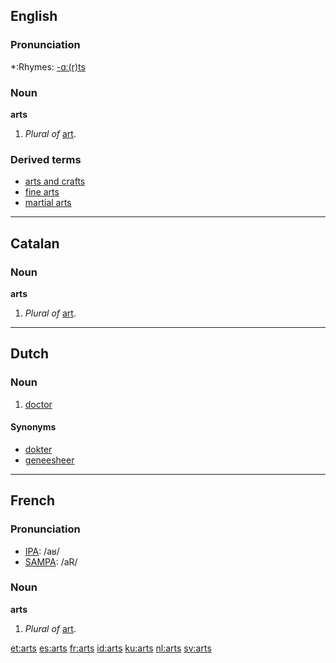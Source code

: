 ==English==

===Pronunciation===
*:Rhymes: [[Rhymes:English:-ɑː(r)ts|-ɑː(r)ts]]

===Noun===
'''arts''' 
# ''Plural of'' [[art]].

===Derived terms===
* [[arts and crafts]]
* [[fine arts]]
* [[martial arts]]

----
==Catalan==

===Noun===
'''arts''' {{f}} {{p}}
# ''Plural of'' [[art]].

----
==Dutch==

===Noun===
{{nl-noun|g1=m|g2=f|artsen|artsje}}

# [[doctor]]

====Synonyms====
*[[dokter]]
*[[geneesheer]]

----

==French==

===Pronunciation===
*[[w:IPA|IPA]]: /aʁ/
*[[w:SAMPA|SAMPA]]: /aR/

===Noun===
'''arts''' {{m}} {{p}}
# ''Plural of'' [[art]].

[[et:arts]]
[[es:arts]]
[[fr:arts]]
[[id:arts]]
[[ku:arts]]
[[nl:arts]]
[[sv:arts]]